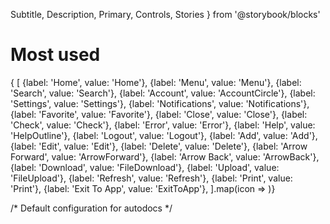   Subtitle, Description, Primary, Controls, Stories } from '@storybook/blocks'


<Meta of={ButtonStories} />

# Most used

<IconGallery>
{
  [
    {label: 'Home', value: 'Home'},
    {label: 'Menu', value: 'Menu'},
    {label: 'Search', value: 'Search'},
    {label: 'Account', value: 'AccountCircle'},
    {label: 'Settings', value: 'Settings'},
    {label: 'Notifications', value: 'Notifications'},
    {label: 'Favorite', value: 'Favorite'},
    {label: 'Close', value: 'Close'},
    {label: 'Check', value: 'Check'},
    {label: 'Error', value: 'Error'},
    {label: 'Help', value: 'HelpOutline'},
    {label: 'Logout', value: 'Logout'},
    {label: 'Add', value: 'Add'},
    {label: 'Edit', value: 'Edit'},
    {label: 'Delete', value: 'Delete'},
    {label: 'Arrow Forward', value: 'ArrowForward'},
    {label: 'Arrow Back', value: 'ArrowBack'},
    {label: 'Download', value: 'FileDownload'},
    {label: 'Upload', value: 'FileUpload'},
    {label: 'Refresh', value: 'Refresh'},
    {label: 'Print', value: 'Print'},
    {label: 'Exit To App', value: 'ExitToApp'},
  ].map(icon => 
  <IconItem name={icon.label} key={icon.label}>
    <IconExample iconName={icon.value} />
  </IconItem>)}
</IconGallery>

/* Default configuration for autodocs */
<Title />
<Subtitle />
<Description />
<Primary />
<Controls />
<Stories />